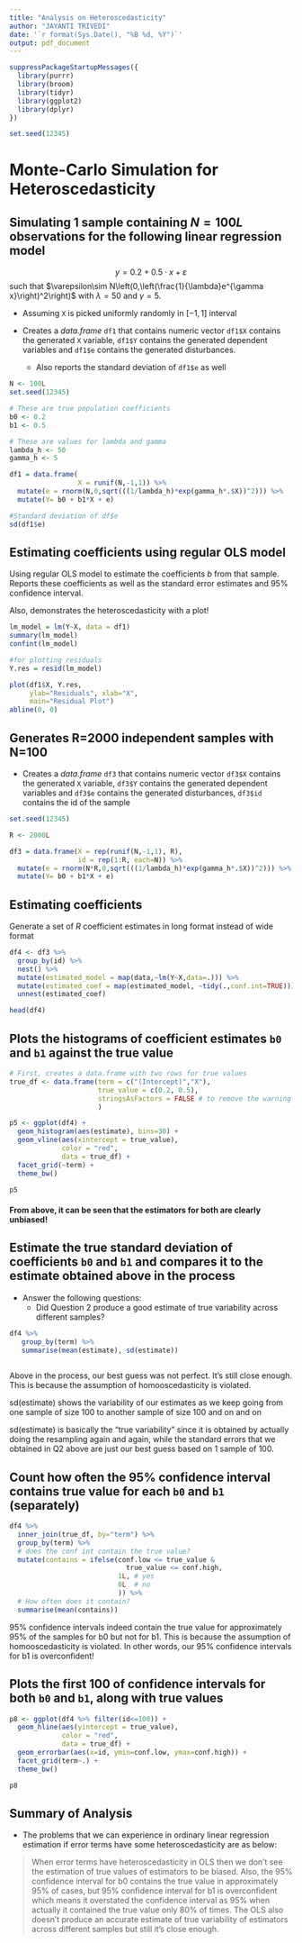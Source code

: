 ```yaml
---
title: "Analysis on Heteroscedasticity"
author: "JAYANTI TRIVEDI"
date: '`r format(Sys.Date(), "%B %d, %Y")`'
output: pdf_document
---
```


```r
suppressPackageStartupMessages({
  library(purrr)
  library(broom)
  library(tidyr)
  library(ggplot2)
  library(dplyr)
})

set.seed(12345) 
```

# Monte-Carlo Simulation for Heteroscedasticity

## Simulating 1 sample containing $N = 100L$ observations for the following linear regression model

$$
y = 0.2 + 0.5\cdot x + \varepsilon
$$
such that $\varepsilon\sim N\left(0,\left(\frac{1}{\lambda}e^{\gamma x}\right)^2\right)$ with $\lambda=50$ and $\gamma=5$.

* Assuming `X` is picked uniformly randomly in $[-1,1]$ interval
    
* Creates a *data.frame* `df1` that contains numeric vector `df1$X` contains the generated `X` variable, `df1$Y` contains the generated dependent variables and `df1$e` contains the generated disturbances.
    - Also reports the standard deviation of `df1$e` as well
    

```r
N <- 100L
set.seed(12345) 

# These are true population coefficients
b0 <- 0.2 
b1 <- 0.5

# These are values for lambda and gamma
lambda_h <- 50
gamma_h <- 5

df1 = data.frame(
                 X = runif(N,-1,1)) %>%
  mutate(e = rnorm(N,0,sqrt(((1/lambda_h)*exp(gamma_h*.$X))^2))) %>%
  mutate(Y= b0 + b1*X + e)

#Standard deviation of df$e
sd(df1$e)
```

## Estimating coefficients using regular OLS model

Using regular OLS model to estimate the coefficients $b$ from that sample. Reports these coefficients as well as the standard error estimates and 95% confidence interval.

Also, demonstrates the heteroscedasticity with a plot!

```r
lm_model = lm(Y~X, data = df1)
summary(lm_model)
confint(lm_model)

#for plotting residuals
Y.res = resid(lm_model)

plot(df1$X, Y.res, 
     ylab="Residuals", xlab="X", 
     main="Residual Plot") 
abline(0, 0)
```

## Generates R=2000 independent samples with N=100

* Creates a *data.frame* `df3` that contains numeric vector `df3$X` contains the generated `X` variable, `df3$Y` contains the generated dependent variables and `df3$e` contains the generated disturbances, `df3$id` contains the id of the sample
    

```r
set.seed(12345)

R <- 2000L

df3 = data.frame(X = rep(runif(N,-1,1), R),
                 id = rep(1:R, each=N)) %>%
  mutate(e = rnorm(N*R,0,sqrt(((1/lambda_h)*exp(gamma_h*.$X))^2))) %>%
  mutate(Y= b0 + b1*X + e)
```

## Estimating coefficients

Generate a set of $R$ coefficient estimates in long format instead of wide format

```r
df4 <- df3 %>%
  group_by(id) %>%
  nest() %>%
  mutate(estimated_model = map(data,~lm(Y~X,data=.))) %>%
  mutate(estimated_coef = map(estimated_model, ~tidy(.,conf.int=TRUE))) %>%
  unnest(estimated_coef)

head(df4)
```

## Plots the histograms of coefficient estimates `b0` and `b1` against the true value

```r
# First, creates a data.frame with two rows for true values
true_df <- data.frame(term = c("(Intercept)","X"),
                      true_value = c(0.2, 0.5),
                      stringsAsFactors = FALSE # to remove the warning in join
                      )

p5 <- ggplot(df4) +
  geom_histogram(aes(estimate), bins=30) +
  geom_vline(aes(xintercept = true_value),
             color = "red",
             data = true_df) +
  facet_grid(~term) +
  theme_bw()

p5
```
#### From above, it can be seen that the estimators for both are clearly unbiased!


## Estimate the true standard deviation of coefficients `b0` and `b1` and compares it to the estimate obtained above in the process

* Answer the following questions:
    - Did Question 2 produce a good estimate of true variability across different samples?

```r
df4 %>%
   group_by(term) %>%
   summarise(mean(estimate), sd(estimate))
 
```

Above in the process, our best guess was not perfect. It's still close enough. This is because the assumption of homooscedasticity is violated.

sd(estimate) shows the variability of our estimates as we keep going from one sample of size 100 to another sample of size 100 and on and on
 
sd(estimate) is basically the "true variability" since it is obtained by actually doing the resampling again and again, while the standard errors that we obtained in Q2 above are just our best guess based on 1 sample of 100.
 
## Count how often the 95% confidence interval contains true value for each `b0` and `b1` (separately)

```r
df4 %>%
  inner_join(true_df, by="term") %>%
  group_by(term) %>%
  # does the conf int contain the true value?
  mutate(contains = ifelse(conf.low <= true_value & 
                             true_value <= conf.high,
                           1L, # yes
                           0L  # no
                           )) %>%
  # How often does it contain?
  summarise(mean(contains))
```
95% confidence intervals indeed contain the true value for approximately 95% of the samples for b0 but not for b1. This is because the assumption of homooscedasticity is violated. In other words, our 95% confidence intervals for b1 is overconfident!

## Plots the first 100 of confidence intervals for both `b0` and `b1`, along with true values

```r
p8 <- ggplot(df4 %>% filter(id<=100)) + 
  geom_hline(aes(yintercept = true_value), 
             color = "red",
             data = true_df) + 
  geom_errorbar(aes(x=id, ymin=conf.low, ymax=conf.high)) +
  facet_grid(term~.) +
  theme_bw()

p8
```


## Summary of Analysis

* The problems that we can experience in ordinary linear regression estimation if error terms have some heteroscedasticity are as below:

> When error terms have heteroscedasticity in OLS then we don't see the estimation of true values
of estimators to be biased. Also, the 95% confidence interval for b0 contains the true value in 
approximately 95% of cases, but 95% confidence interval for b1 is overconfident which means
it overstated the confidence interval as 95% when actually it contained the true value only
80% of times. The OLS also doesn't produce an accurate estimate of true variability of estimators
across different samples but still it's close enough.
